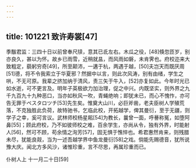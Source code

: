 ```yaml
---
---
---
```

title: 101221 致许寿裳[47]
---




季黻君监：三四十日以前曾奉尺牍，意其已氐左右。木瓜之役，[48]倏忽匝岁，别亦良久，甚以为怀。故乡已雨雪，近稍就昷，而风雨如磐，未肯霁也。府校迩来大致粗定，藐躬穷奇[49]，所至颠沛，一遘于杭，两遇于越，[50]夫岂天而既厌周[51]德，将不令我索立于华夏邪？然据中以言，则此次风涛，别有由绪，学生之哄，不无可原。我辈之挤加纳于清风，责三矢于牛入，[52]亦复如此。今年时光已如水逝，可不更言及。明年子英极欲力加治理，促之中兴。内既坚实，则外界之九千九百九十九种恶口，当亦如秋风一吹，青蝇绝响；即犹未已，而心不愧怍，亦可告无罪于ペスタロツチ[53]先生矣。惟奠大山川，必巨斧凿，老夫臣树人学殖荒落，不克独胜此负荷，故特驰书，乞临此校，开拓越学，俾其曼衍，至于无疆，则学子之幸，奚可言议。武林师校杨星耜[54]为教长，曩曾一面，呼謈称冤，如堕阿鼻[55]；顾此府校，乃不如彼师校之难，百余学生，亦尚从令，独有外界，时能射人[56]，然可不顾，苟余情之洵芳[57]，固无惧于憔悴也。希君惠然肯来，则残腊未尽，犹能良觌，当为一述吾越学界中鱼龙曼衍[58]之戏。倘能先赐德音，犹所说豫大庆。闻北方多风沙，诸惟珍重，言不尽思，再属珍重而已。

仆树人上 十一月二十日[59]